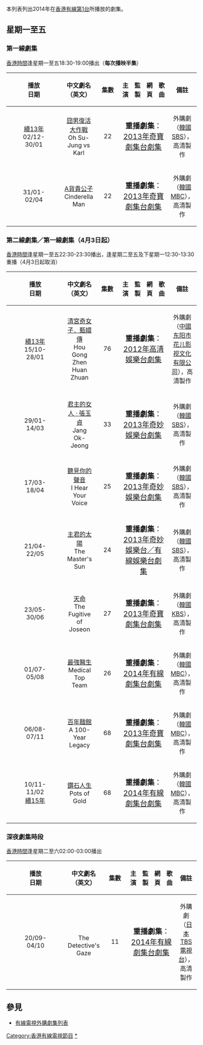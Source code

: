 本列表列出2014年在[[香港|香港]][[有線第1台|有線第1台]]所播放的劇集。

==星期一至五==
===第一線劇集===
[[香港時間|香港時間]]逢星期一至五18:30-19:00播出（'''每次播映半集'''）
{| border="1" cellpadding="4" cellspacing="0" style="margin: 1em 1em 1em 0; background: #F9F9F9; border: 1px #AAA solid; border-collapse: collapse; font-size: 95%;"
! align=center width=6% bgcolor="silver"| 播放<br/>日期
! align=center width=17% bgcolor="silver"| 中文劇名<br/>（英文）
! align=center width=5% bgcolor="silver"| 集數
! align=center width=24% bgcolor="silver"| 主演
! align=center width=9% bgcolor="silver"| 監製
! align=center width=7% bgcolor="silver"| 網頁
! align=center width=18% bgcolor="silver"| 歌曲
! align=center width=15% bgcolor="silver"| 備註
|-   
|[[有線第1台電視劇集列表_(2013年)#第一線劇集|續13年]]<br/>02/12-<br/>30/01||[[愛情殺手吳水晶|囧男復活大作戰]]<br/>Oh Su-Jung vs Karl||22||colspan="4"|<div style="text-align: center;"><span style="font-size:larger;">'''重播劇集'''：[[有線電視奇寶台電視劇集列表_(2013年)|2013年奇寶劇集台劇集]]</span></div>||外購劇（[[韓國|韓國]][[SBS|SBS]]），高清製作
|-   
|31/01-<br/>02/04||[[A貨貴公子|A貨貴公子]]<br/>Cinderella Man||22||colspan="4"|<div style="text-align: center;"><span style="font-size:larger;">'''重播劇集'''：[[有線電視奇寶台電視劇集列表_(2013年)|2013年奇寶劇集台劇集]]</span></div>||外購劇（[[韓國|韓國]][[MBC|MBC]]），高清製作 
|}

===第二線劇集／第一線劇集（4月3日起）===
[[香港時間|香港時間]]逢星期一至五22:30-23:30播出，逢星期二至五及下星期一12:30-13:30重播（4月3日起取消）
{| border="1" cellpadding="4" cellspacing="0" style="margin: 1em 1em 1em 0; background: #F9F9F9; border: 1px #AAA solid; border-collapse: collapse; font-size: 95%;"
! align=center width=6% bgcolor="silver"| 播放<br/>日期
! align=center width=17% bgcolor="silver"| 中文劇名<br/>（英文）
! align=center width=5% bgcolor="silver"| 集數
! align=center width=24% bgcolor="silver"| 主演
! align=center width=9% bgcolor="silver"| 監製
! align=center width=7% bgcolor="silver"| 網頁
! align=center width=18% bgcolor="silver"| 歌曲
! align=center width=15% bgcolor="silver"| 備註
|-   
|[[有線第1台電視劇集列表_(2013年)#第三線劇集／第二線劇集（4月3日起）|續13年]]<br/>15/10-<br/>28/01||[[後宮甄嬛傳_(電視劇)|清宮奇女子．甄嬛傳]]<br/>Hou Gong Zhen Huan Zhuan||76||colspan="4"|<div style="text-align: center;"><span style="font-size:larger;">'''重播劇集'''：[[有線電視娛樂台電視劇集列表_(2012年)|2012年高清娛樂台劇集]]</span></div>||外購劇（[[中國|中國]][[花儿影视|东阳市花儿影视文化有限公司]]），高清製作
|-   
|29/01-<br/>14/03||[[張玉貞，為愛而生|君主的女人 ‧ 張玉貞]]<br/>Jang Ok-Jeong||33||colspan="4"|<div style="text-align: center;"><span style="font-size:larger;">'''重播劇集'''：[[有線電視娛樂台電視劇集列表_(2013年)|2013年奇妙娛樂台劇集]]</span></div>||外購劇（[[韓國|韓國]][[SBS_(韓國)|SBS]]），高清製作
|-   
|17/03-<br/>18/04||[[聽見你的聲音|聽見你的聲音]]<br/>I Hear Your Voice||25||colspan="4"|<div style="text-align: center;"><span style="font-size:larger;">'''重播劇集'''：[[有線電視娛樂台電視劇集列表_(2013年)|2013年奇妙娛樂台劇集]]</span></div>||外購劇（[[韓國|韓國]][[SBS_(韓國)|SBS]]），高清製作
|-   
|21/04-<br/>22/05||[[主君的太陽|主君的太陽]]<br/>The Master's Sun||24||colspan="4"|<div style="text-align: center;"><span style="font-size:larger;">'''重播劇集'''：[[有線電視娛樂台電視劇集列表_(2013年)|2013年奇妙娛樂台／有線娛樂台劇集]]</span></div>||外購劇（[[韓國|韓國]][[SBS_(韓國)|SBS]]），高清製作
|-   
|23/05-<br/>30/06||[[天命：朝鮮版逃亡者故事|天命]]<br/>The Fugitive of Joseon||27||colspan="4"|<div style="text-align: center;"><span style="font-size:larger;">'''重播劇集'''：[[有線電視奇寶台電視劇集列表_(2013年)|2013年奇寶劇集台劇集]]</span></div>||外購劇（[[韓國|韓國]][[KBS|KBS]]），高清製作
|-   
|01/07-<br/>05/08||[[最強醫生|最強醫生]]<br/>Medical Top Team||26||colspan="4"|<div style="text-align: center;"><span style="font-size:larger;">'''重播劇集'''：[[有線電視劇集台電視劇集列表_(2014年)|2014年有線劇集台劇集]]</span></div>||外購劇（[[韓國|韓國]][[MBC|MBC]]），高清製作
|-   
|06/08-<br/>07/11||[[百年麵館|百年麵館]]<br/>A 100-Year Legacy||68||colspan="4"|<div style="text-align: center;"><span style="font-size:larger;">'''重播劇集'''：[[有線電視奇寶台電視劇集列表_(2013年)|2013年奇寶劇集台劇集]]</span></div>||外購劇（[[韓國|韓國]][[MBC|MBC]]），高清製作
|-   
|10/11-<br/>11/02<br/>[[有線第1台電視劇集列表_(2015年)|續15年]]||[[金子輕鬆出來吧|鑽石人生]]<br/>Pots of Gold||68||colspan="4"|<div style="text-align: center;"><span style="font-size:larger;">'''重播劇集'''：[[有線電視劇集台電視劇集列表_(2014年)|2014年有線劇集台劇集]]</span></div>||外購劇（[[韓國|韓國]][[MBC|MBC]]），高清製作
|}

===深夜劇集時段===
[[香港時間|香港時間]]逢星期二至六02:00-03:00播出
{| border="1" cellpadding="4" cellspacing="0" style="margin: 1em 1em 1em 0; background: #F9F9F9; border: 1px #AAA solid; border-collapse: collapse; font-size: 95%;"
! align=center width=6% bgcolor="silver"| 播放<br/>日期
! align=center width=17% bgcolor="silver"| 中文劇名<br/>（英文）
! align=center width=5% bgcolor="silver"| 集數
! align=center width=24% bgcolor="silver"| 主演
! align=center width=9% bgcolor="silver"| 監製
! align=center width=7% bgcolor="silver"| 網頁
! align=center width=18% bgcolor="silver"| 歌曲
! align=center width=15% bgcolor="silver"| 備註
|-   
|20/09-<br/>04/10||{{link-ja|刑警的目光|刑事のまなざし#テレビドラマ}}<br/>The Detective's Gaze||11||colspan="4"|<div style="text-align: center;"><span style="font-size:larger;">'''重播劇集'''：[[有線電視劇集台電視劇集列表_(2014年)|2014年有線劇集台劇集]]</span></div>||外購劇（[[日本|日本]][[TBS電視台|TBS電視台]]），高清製作
|}

== 參見 ==
*[[有線電視外購劇集列表|有線電視外購劇集列表]]

{{香港有線電視劇集列表索引}}

[[Category:香港有線電視節目|Category:香港有線電視節目]]
[[Category:香港有線電視外購劇集|*]]